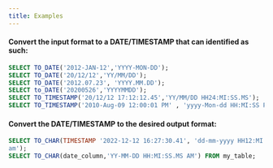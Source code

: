 ```yaml
---
title: Examples
---
```


#### Convert the input format to a DATE/TIMESTAMP that can identified as such:

```sql
SELECT TO_DATE('2012-JAN-12','YYYY-MON-DD');
SELECT TO_DATE('20/12/12','YY/MM/DD');
SELECT TO_DATE('2012.07.23', 'YYYY.MM.DD');
SELECT to_DATE('20200526','YYYYMMDD');
SELECT TO_TIMESTAMP('20/12/12 17:12:12.45','YY/MM/DD HH24:MI:SS.MS');
SELECT TO_TIMESTAMP('2010-Aug-09 12:00:01 PM' , 'yyyy-Mon-dd HH:MI:SS PM');
```

#### Convert the DATE/TIMESTAMP to the desired output format:

```sql
SELECT TO_CHAR(TIMESTAMP '2022-12-12 16:27:30.41', 'dd-mm-yyyy HH12:MI:SS
am');
SELECT TO_CHAR(date_column,'YY-MM-DD HH:MI:SS.MS AM') FROM my_table;
```